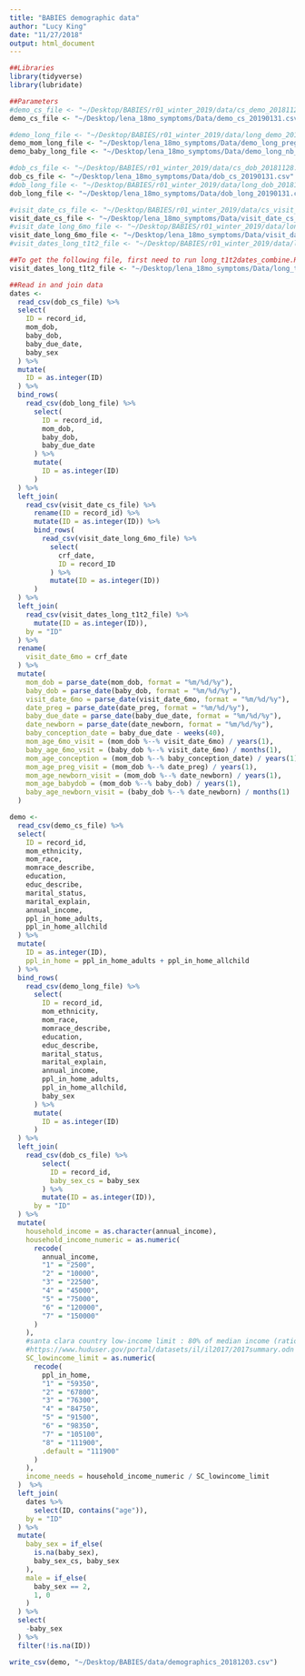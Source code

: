 ```yaml
---
title: "BABIES demographic data"
author: "Lucy King"
date: "11/27/2018"
output: html_document
---
```


```r
##Libraries
library(tidyverse)
library(lubridate)

##Parameters
#demo_cs_file <- "~/Desktop/BABIES/r01_winter_2019/data/cs_demo_20181128.csv"
demo_cs_file <- "~/Desktop/lena_18mo_symptoms/Data/demo_cs_20190131.csv"

#demo_long_file <- "~/Desktop/BABIES/r01_winter_2019/data/long_demo_20181128.csv"
demo_mom_long_file <- "~/Desktop/lena_18mo_symptoms/Data/demo_long_preg_20190131.csv"
demo_baby_long_file <- "~/Desktop/lena_18mo_symptoms/Data/demo_long_nb_20190131.csv"

#dob_cs_file <- "~/Desktop/BABIES/r01_winter_2019/data/cs_dob_20181128.csv"
dob_cs_file <- "~/Desktop/lena_18mo_symptoms/Data/dob_cs_20190131.csv"
#dob_long_file <- "~/Desktop/BABIES/r01_winter_2019/data/long_dob_20181128.csv"
dob_long_file <- "~/Desktop/lena_18mo_symptoms/Data/dob_long_20190131.csv"

#visit_date_cs_file <- "~/Desktop/BABIES/r01_winter_2019/data/cs_visit_date_20181128.csv"
visit_date_cs_file <- "~/Desktop/lena_18mo_symptoms/Data/visit_date_cs_20190131.csv"
#visit_date_long_6mo_file <- "~/Desktop/BABIES/r01_winter_2019/data/long_6mo_visit_date_20181128.csv"
visit_date_long_6mo_file <- "~/Desktop/lena_18mo_symptoms/Data/visit_date_long_6mo_20190131.csv"
#visit_dates_long_t1t2_file <- "~/Desktop/BABIES/r01_winter_2019/data/long_t1t2_dates_20181128.csv"

##To get the following file, first need to run long_t1t2dates_combine.Rmd
visit_dates_long_t1t2_file <- "~/Desktop/lena_18mo_symptoms/Data/long_t1t2_dates_20190131.csv"

```

```r
##Read in and join data 
dates <-
  read_csv(dob_cs_file) %>% 
  select(
    ID = record_id,
    mom_dob,
    baby_dob,
    baby_due_date,
    baby_sex
  ) %>% 
  mutate(
    ID = as.integer(ID)
  ) %>% 
  bind_rows(
    read_csv(dob_long_file) %>% 
      select(
        ID = record_id,
        mom_dob,
        baby_dob,
        baby_due_date
      ) %>% 
      mutate(
        ID = as.integer(ID)
      )
  ) %>% 
  left_join(
    read_csv(visit_date_cs_file) %>% 
      rename(ID = record_id) %>% 
      mutate(ID = as.integer(ID)) %>% 
      bind_rows(
        read_csv(visit_date_long_6mo_file) %>%
          select(
            crf_date, 
            ID = record_ID
          ) %>% 
          mutate(ID = as.integer(ID))
      )
  ) %>% 
  left_join(
    read_csv(visit_dates_long_t1t2_file) %>% 
      mutate(ID = as.integer(ID)),
    by = "ID"
  ) %>% 
  rename(
    visit_date_6mo = crf_date 
  ) %>% 
  mutate(
    mom_dob = parse_date(mom_dob, format = "%m/%d/%y"),
    baby_dob = parse_date(baby_dob, format = "%m/%d/%y"),
    visit_date_6mo = parse_date(visit_date_6mo, format = "%m/%d/%y"),
    date_preg = parse_date(date_preg, format = "%m/%d/%y"),
    baby_due_date = parse_date(baby_due_date, format = "%m/%d/%y"),
    date_newborn = parse_date(date_newborn, format = "%m/%d/%y"),
    baby_conception_date = baby_due_date - weeks(40),
    mom_age_6mo_visit = (mom_dob %--% visit_date_6mo) / years(1),
    baby_age_6mo_vsit = (baby_dob %--% visit_date_6mo) / months(1),
    mom_age_conception = (mom_dob %--% baby_conception_date) / years(1),
    mom_age_preg_visit = (mom_dob %--% date_preg) / years(1),
    mom_age_newborn_visit = (mom_dob %--% date_newborn) / years(1),
    mom_age_babydob = (mom_dob %--% baby_dob) / years(1),
    baby_age_newborn_visit = (baby_dob %--% date_newborn) / months(1)
  )
```

```r
demo <-
  read_csv(demo_cs_file) %>% 
  select(
    ID = record_id,
    mom_ethnicity, 
    mom_race,
    momrace_describe,
    education,
    educ_describe,
    marital_status,
    marital_explain,
    annual_income,
    ppl_in_home_adults,
    ppl_in_home_allchild
  ) %>% 
  mutate(
    ID = as.integer(ID),
    ppl_in_home = ppl_in_home_adults + ppl_in_home_allchild
  ) %>% 
  bind_rows(
    read_csv(demo_long_file) %>% 
      select(
        ID = record_id,
        mom_ethnicity, 
        mom_race,
        momrace_describe,
        education,
        educ_describe,
        marital_status,
        marital_explain,
        annual_income,
        ppl_in_home_adults,
        ppl_in_home_allchild,
        baby_sex
      ) %>% 
      mutate(
        ID = as.integer(ID)
      ) 
  ) %>% 
  left_join(
    read_csv(dob_cs_file) %>% 
        select(
          ID = record_id,
          baby_sex_cs = baby_sex
        ) %>% 
        mutate(ID = as.integer(ID)),
      by = "ID"
  ) %>% 
  mutate(
    household_income = as.character(annual_income),
    household_income_numeric = as.numeric(
      recode(
        annual_income,
        "1" = "2500",
        "2" = "10000",
        "3" = "22500",
        "4" = "45000",
        "5" = "75000",
        "6" = "120000",
        "7" = "150000"
      )
    ),
    #santa clara country low-income limit : 80% of median income (ratios <= 1 are therefore "low income")
    #https://www.huduser.gov/portal/datasets/il/il2017/2017summary.odn
    SC_lowincome_limit = as.numeric(
      recode(
        ppl_in_home,
        "1" = "59350",
        "2" = "67800",
        "3" = "76300", 
        "4" = "84750",
        "5" = "91500",
        "6" = "98350",
        "7" = "105100",
        "8" = "111900",
        .default = "111900"
      )
    ),
    income_needs = household_income_numeric / SC_lowincome_limit
  )  %>% 
  left_join(
    dates %>% 
      select(ID, contains("age")),
    by = "ID"
  ) %>% 
  mutate(
    baby_sex = if_else(
      is.na(baby_sex),
      baby_sex_cs, baby_sex
    ),
    male = if_else(
      baby_sex == 2,
      1, 0 
    )
  ) %>% 
  select(
    -baby_sex
  ) %>% 
  filter(!is.na(ID)) 

write_csv(demo, "~/Desktop/BABIES/data/demographics_20181203.csv")

```



  
    


